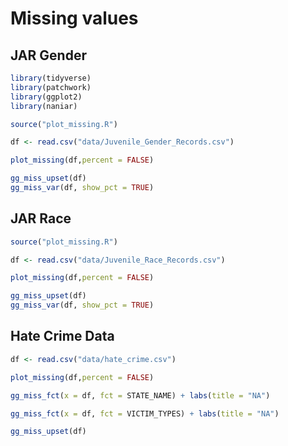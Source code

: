 # Missing values

## JAR Gender 

```R
library(tidyverse)
library(patchwork)
library(ggplot2)
library(naniar)

source("plot_missing.R")

df <- read.csv("data/Juvenile_Gender_Records.csv")

plot_missing(df,percent = FALSE)


```
```R
gg_miss_upset(df)
gg_miss_var(df, show_pct = TRUE)
```
## JAR Race 

```R
source("plot_missing.R")

df <- read.csv("data/Juvenile_Race_Records.csv")

plot_missing(df,percent = FALSE)


```

```R
gg_miss_upset(df)
gg_miss_var(df, show_pct = TRUE)
```


## Hate Crime Data 

```R

df <- read.csv("data/hate_crime.csv")

plot_missing(df,percent = FALSE)


```
```R
gg_miss_fct(x = df, fct = STATE_NAME) + labs(title = "NA")
```

```R
gg_miss_fct(x = df, fct = VICTIM_TYPES) + labs(title = "NA")
```



```R
gg_miss_upset(df)
```

